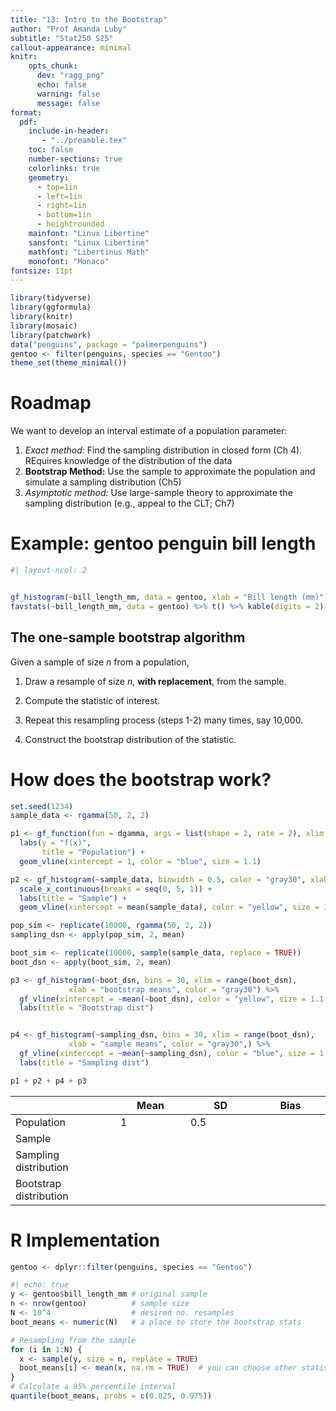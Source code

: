 ```yaml
---
title: "13: Intro to the Bootstrap"
author: "Prof Amanda Luby"
subtitle: "Stat250 S25"
callout-appearance: minimal
knitr:
    opts_chunk: 
      dev: "ragg_png"
      echo: false
      warning: false
      message: false
format:
  pdf:
    include-in-header: 
       - "../preamble.tex"
    toc: false
    number-sections: true
    colorlinks: true
    geometry:
      - top=1in
      - left=1in
      - right=1in
      - bottom=1in
      - heightrounded
    mainfont: "Linux Libertine"
    sansfont: "Linux Libertine"
    mathfont: "Libertinus Math"
    monofont: "Monaco"
fontsize: 11pt
---
```


```r
library(tidyverse)
library(ggformula)
library(knitr)
library(mosaic)
library(patchwork)
data("penguins", package = "palmerpenguins")
gentoo <- filter(penguins, species == "Gentoo")
theme_set(theme_minimal())
```

# Roadmap

We want to develop an interval estimate of a population parameter: 

1. *Exact method:* Find the sampling distribution in closed form (Ch 4). REquires knowledge of the distribution of the data
2. **Bootstrap Method:** Use the sample to approximate the population and simulate a sampling distribution (Ch5)
3. *Asymptotic method:* Use large-sample theory to approximate the sampling distribution (e.g., appeal to the CLT; Ch7)

# Example: gentoo penguin bill length

```r
#| layout-ncol: 2


gf_histogram(~bill_length_mm, data = gentoo, xlab = "Bill length (mm)") 
favstats(~bill_length_mm, data = gentoo) %>% t() %>% kable(digits = 2)
```

## The one-sample bootstrap algorithm

Given a sample of size *n* from a population,

1.  Draw a resample of size *n*, **with replacement**, from the sample.

2.  Compute the statistic of interest.

3.  Repeat this resampling process (steps 1-2) many times, say 10,000.

4.  Construct the bootstrap distribution of the statistic.

# How does the bootstrap work?

```r
set.seed(1234)
sample_data <- rgamma(50, 2, 2)

p1 <- gf_function(fun = dgamma, args = list(shape = 2, rate = 2), xlim = c(0, 5)) +
  labs(y = "f(x)",
       title = "Population") +
  geom_vline(xintercept = 1, color = "blue", size = 1.1)

p2 <- gf_histogram(~sample_data, binwidth = 0.5, color = "gray30", xlab = "x") +
  scale_x_continuous(breaks = seq(0, 5, 1)) +
  labs(title = "Sample") + 
  geom_vline(xintercept = mean(sample_data), color = "yellow", size = 1.1, linetype = "dashed")  

pop_sim <- replicate(10000, rgamma(50, 2, 2))
sampling_dsn <- apply(pop_sim, 2, mean)

boot_sim <- replicate(10000, sample(sample_data, replace = TRUE))
boot_dsn <- apply(boot_sim, 2, mean)

p3 <- gf_histogram(~boot_dsn, bins = 30, xlim = range(boot_dsn), 
             xlab = "bootstrap means", color = "gray30") %>%
  gf_vline(xintercept = ~mean(~boot_dsn), color = "yellow", size = 1.1, linetype = "dashed")  + 
  labs(title = "Bootstrap dist")


p4 <- gf_histogram(~sampling_dsn, bins = 30, xlim = range(boot_dsn), 
             xlab = "sample means", color = "gray30",) %>%
  gf_vline(xintercept = ~mean(~sampling_dsn), color = "blue", size = 1.1) + 
  labs(title = "Sampling dist")

p1 + p2 + p4 + p3
```

|   | Mean | SD | Bias |
|------------------------|----------------|----------------|----------------|
| Population | 1 | 0.5 |  |
| Sample |  | |  |
| Sampling distribution |  |  |  |
| Bootstrap distribution | | ||

\vspace{-.25in}
# R Implementation
\vspace{-.25in}

```r
gentoo <- dplyr::filter(penguins, species == "Gentoo")
```
```r
#| echo: true
y <- gentoo$bill_length_mm # original sample
n <- nrow(gentoo)          # sample size
N <- 10^4                  # desired no. resamples
boot_means <- numeric(N)   # a place to store the bootstrap stats

# Resampling from the sample
for (i in 1:N) {
  x <- sample(y, size = n, replace = TRUE)
  boot_means[i] <- mean(x, na.rm = TRUE)  # you can choose other statistics
}
# Calculate a 95% percentile interval
quantile(boot_means, probs = c(0.025, 0.975))
```
